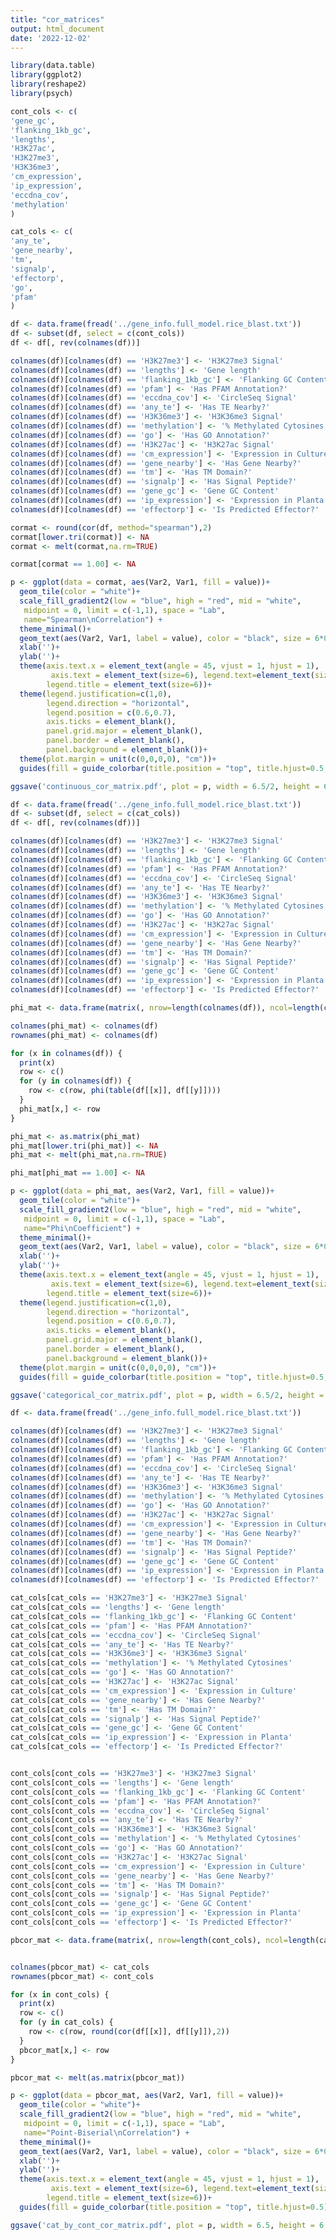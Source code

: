 ```yaml
---
title: "cor_matrices"
output: html_document
date: '2022-12-02'
---
```


```r
library(data.table)
library(ggplot2)
library(reshape2)
library(psych)
```


```r

cont_cols <- c(
'gene_gc',
'flanking_1kb_gc',
'lengths',
'H3K27ac',
'H3K27me3',
'H3K36me3',
'cm_expression',
'ip_expression',
'eccdna_cov',
'methylation'
)

cat_cols <- c(
'any_te',
'gene_nearby',
'tm',
'signalp',
'effectorp',
'go',
'pfam'
)

```


```r

df <- data.frame(fread('../gene_info.full_model.rice_blast.txt'))
df <- subset(df, select = c(cont_cols))
df <- df[, rev(colnames(df))]

colnames(df)[colnames(df) == 'H3K27me3'] <- 'H3K27me3 Signal'
colnames(df)[colnames(df) == 'lengths'] <- 'Gene length'
colnames(df)[colnames(df) == 'flanking_1kb_gc'] <- 'Flanking GC Content'
colnames(df)[colnames(df) == 'pfam'] <- 'Has PFAM Annotation?'
colnames(df)[colnames(df) == 'eccdna_cov'] <- 'CircleSeq Signal'
colnames(df)[colnames(df) == 'any_te'] <- 'Has TE Nearby?'
colnames(df)[colnames(df) == 'H3K36me3'] <- 'H3K36me3 Signal'
colnames(df)[colnames(df) == 'methylation'] <- '% Methylated Cytosines'
colnames(df)[colnames(df) == 'go'] <- 'Has GO Annotation?'
colnames(df)[colnames(df) == 'H3K27ac'] <- 'H3K27ac Signal'
colnames(df)[colnames(df) == 'cm_expression'] <- 'Expression in Culture'
colnames(df)[colnames(df) == 'gene_nearby'] <- 'Has Gene Nearby?'
colnames(df)[colnames(df) == 'tm'] <- 'Has TM Domain?'
colnames(df)[colnames(df) == 'signalp'] <- 'Has Signal Peptide?'
colnames(df)[colnames(df) == 'gene_gc'] <- 'Gene GC Content'
colnames(df)[colnames(df) == 'ip_expression'] <- 'Expression in Planta'
colnames(df)[colnames(df) == 'effectorp'] <- 'Is Predicted Effector?'

```

```r

cormat <- round(cor(df, method="spearman"),2)
cormat[lower.tri(cormat)] <- NA
cormat <- melt(cormat,na.rm=TRUE)

cormat[cormat == 1.00] <- NA

```

```r
p <- ggplot(data = cormat, aes(Var2, Var1, fill = value))+
  geom_tile(color = "white")+
  scale_fill_gradient2(low = "blue", high = "red", mid = "white",
   midpoint = 0, limit = c(-1,1), space = "Lab",
   name="Spearman\nCorrelation") +
  theme_minimal()+
  geom_text(aes(Var2, Var1, label = value), color = "black", size = 6*0.36)+
  xlab('')+
  ylab('')+
  theme(axis.text.x = element_text(angle = 45, vjust = 1, hjust = 1),
         axis.text = element_text(size=6), legend.text=element_text(size=6),
        legend.title = element_text(size=6))+
  theme(legend.justification=c(1,0),
        legend.direction = "horizontal",
        legend.position = c(0.6,0.7),
        axis.ticks = element_blank(),
        panel.grid.major = element_blank(),
        panel.border = element_blank(),
        panel.background = element_blank())+
  theme(plot.margin = unit(c(0,0,0,0), "cm"))+
  guides(fill = guide_colorbar(title.position = "top", title.hjust=0.5, barwidth=4))

ggsave('continuous_cor_matrix.pdf', plot = p, width = 6.5/2, height = 6.5/2)


```


```r
df <- data.frame(fread('../gene_info.full_model.rice_blast.txt'))
df <- subset(df, select = c(cat_cols))
df <- df[, rev(colnames(df))]

colnames(df)[colnames(df) == 'H3K27me3'] <- 'H3K27me3 Signal'
colnames(df)[colnames(df) == 'lengths'] <- 'Gene length'
colnames(df)[colnames(df) == 'flanking_1kb_gc'] <- 'Flanking GC Content'
colnames(df)[colnames(df) == 'pfam'] <- 'Has PFAM Annotation?'
colnames(df)[colnames(df) == 'eccdna_cov'] <- 'CircleSeq Signal'
colnames(df)[colnames(df) == 'any_te'] <- 'Has TE Nearby?'
colnames(df)[colnames(df) == 'H3K36me3'] <- 'H3K36me3 Signal'
colnames(df)[colnames(df) == 'methylation'] <- '% Methylated Cytosines'
colnames(df)[colnames(df) == 'go'] <- 'Has GO Annotation?'
colnames(df)[colnames(df) == 'H3K27ac'] <- 'H3K27ac Signal'
colnames(df)[colnames(df) == 'cm_expression'] <- 'Expression in Culture'
colnames(df)[colnames(df) == 'gene_nearby'] <- 'Has Gene Nearby?'
colnames(df)[colnames(df) == 'tm'] <- 'Has TM Domain?'
colnames(df)[colnames(df) == 'signalp'] <- 'Has Signal Peptide?'
colnames(df)[colnames(df) == 'gene_gc'] <- 'Gene GC Content'
colnames(df)[colnames(df) == 'ip_expression'] <- 'Expression in Planta'
colnames(df)[colnames(df) == 'effectorp'] <- 'Is Predicted Effector?'


```


```r

phi_mat <- data.frame(matrix(, nrow=length(colnames(df)), ncol=length(colnames(df))))

colnames(phi_mat) <- colnames(df)
rownames(phi_mat) <- colnames(df)

for (x in colnames(df)) {
  print(x)
  row <- c()
  for (y in colnames(df)) {
    row <- c(row, phi(table(df[[x]], df[[y]])))
  }
  phi_mat[x,] <- row
}

```
```r
phi_mat <- as.matrix(phi_mat)
phi_mat[lower.tri(phi_mat)] <- NA
phi_mat <- melt(phi_mat,na.rm=TRUE)

phi_mat[phi_mat == 1.00] <- NA


```


```r
p <- ggplot(data = phi_mat, aes(Var2, Var1, fill = value))+
  geom_tile(color = "white")+
  scale_fill_gradient2(low = "blue", high = "red", mid = "white",
   midpoint = 0, limit = c(-1,1), space = "Lab",
   name="Phi\nCoefficient") +
  theme_minimal()+
  geom_text(aes(Var2, Var1, label = value), color = "black", size = 6*0.36)+
  xlab('')+
  ylab('')+
  theme(axis.text.x = element_text(angle = 45, vjust = 1, hjust = 1),
         axis.text = element_text(size=6), legend.text=element_text(size=6),
        legend.title = element_text(size=6))+
  theme(legend.justification=c(1,0),
        legend.direction = "horizontal",
        legend.position = c(0.6,0.7),
        axis.ticks = element_blank(),
        panel.grid.major = element_blank(),
        panel.border = element_blank(),
        panel.background = element_blank())+
  theme(plot.margin = unit(c(0,0,0,0), "cm"))+
  guides(fill = guide_colorbar(title.position = "top", title.hjust=0.5, barwidth=4))

ggsave('categorical_cor_matrix.pdf', plot = p, width = 6.5/2, height = 6.5/2)
```

```r

df <- data.frame(fread('../gene_info.full_model.rice_blast.txt'))

colnames(df)[colnames(df) == 'H3K27me3'] <- 'H3K27me3 Signal'
colnames(df)[colnames(df) == 'lengths'] <- 'Gene length'
colnames(df)[colnames(df) == 'flanking_1kb_gc'] <- 'Flanking GC Content'
colnames(df)[colnames(df) == 'pfam'] <- 'Has PFAM Annotation?'
colnames(df)[colnames(df) == 'eccdna_cov'] <- 'CircleSeq Signal'
colnames(df)[colnames(df) == 'any_te'] <- 'Has TE Nearby?'
colnames(df)[colnames(df) == 'H3K36me3'] <- 'H3K36me3 Signal'
colnames(df)[colnames(df) == 'methylation'] <- '% Methylated Cytosines'
colnames(df)[colnames(df) == 'go'] <- 'Has GO Annotation?'
colnames(df)[colnames(df) == 'H3K27ac'] <- 'H3K27ac Signal'
colnames(df)[colnames(df) == 'cm_expression'] <- 'Expression in Culture'
colnames(df)[colnames(df) == 'gene_nearby'] <- 'Has Gene Nearby?'
colnames(df)[colnames(df) == 'tm'] <- 'Has TM Domain?'
colnames(df)[colnames(df) == 'signalp'] <- 'Has Signal Peptide?'
colnames(df)[colnames(df) == 'gene_gc'] <- 'Gene GC Content'
colnames(df)[colnames(df) == 'ip_expression'] <- 'Expression in Planta'
colnames(df)[colnames(df) == 'effectorp'] <- 'Is Predicted Effector?'

```

```r
cat_cols[cat_cols == 'H3K27me3'] <- 'H3K27me3 Signal'
cat_cols[cat_cols == 'lengths'] <- 'Gene length'
cat_cols[cat_cols == 'flanking_1kb_gc'] <- 'Flanking GC Content'
cat_cols[cat_cols == 'pfam'] <- 'Has PFAM Annotation?'
cat_cols[cat_cols == 'eccdna_cov'] <- 'CircleSeq Signal'
cat_cols[cat_cols == 'any_te'] <- 'Has TE Nearby?'
cat_cols[cat_cols == 'H3K36me3'] <- 'H3K36me3 Signal'
cat_cols[cat_cols == 'methylation'] <- '% Methylated Cytosines'
cat_cols[cat_cols == 'go'] <- 'Has GO Annotation?'
cat_cols[cat_cols == 'H3K27ac'] <- 'H3K27ac Signal'
cat_cols[cat_cols == 'cm_expression'] <- 'Expression in Culture'
cat_cols[cat_cols == 'gene_nearby'] <- 'Has Gene Nearby?'
cat_cols[cat_cols == 'tm'] <- 'Has TM Domain?'
cat_cols[cat_cols == 'signalp'] <- 'Has Signal Peptide?'
cat_cols[cat_cols == 'gene_gc'] <- 'Gene GC Content'
cat_cols[cat_cols == 'ip_expression'] <- 'Expression in Planta'
cat_cols[cat_cols == 'effectorp'] <- 'Is Predicted Effector?'


cont_cols[cont_cols == 'H3K27me3'] <- 'H3K27me3 Signal'
cont_cols[cont_cols == 'lengths'] <- 'Gene length'
cont_cols[cont_cols == 'flanking_1kb_gc'] <- 'Flanking GC Content'
cont_cols[cont_cols == 'pfam'] <- 'Has PFAM Annotation?'
cont_cols[cont_cols == 'eccdna_cov'] <- 'CircleSeq Signal'
cont_cols[cont_cols == 'any_te'] <- 'Has TE Nearby?'
cont_cols[cont_cols == 'H3K36me3'] <- 'H3K36me3 Signal'
cont_cols[cont_cols == 'methylation'] <- '% Methylated Cytosines'
cont_cols[cont_cols == 'go'] <- 'Has GO Annotation?'
cont_cols[cont_cols == 'H3K27ac'] <- 'H3K27ac Signal'
cont_cols[cont_cols == 'cm_expression'] <- 'Expression in Culture'
cont_cols[cont_cols == 'gene_nearby'] <- 'Has Gene Nearby?'
cont_cols[cont_cols == 'tm'] <- 'Has TM Domain?'
cont_cols[cont_cols == 'signalp'] <- 'Has Signal Peptide?'
cont_cols[cont_cols == 'gene_gc'] <- 'Gene GC Content'
cont_cols[cont_cols == 'ip_expression'] <- 'Expression in Planta'
cont_cols[cont_cols == 'effectorp'] <- 'Is Predicted Effector?'
```


```r
pbcor_mat <- data.frame(matrix(, nrow=length(cont_cols), ncol=length(cat_cols)))


colnames(pbcor_mat) <- cat_cols
rownames(pbcor_mat) <- cont_cols

for (x in cont_cols) {
  print(x)
  row <- c()
  for (y in cat_cols) {
    row <- c(row, round(cor(df[[x]], df[[y]]),2))
  }
  pbcor_mat[x,] <- row
}

pbcor_mat <- melt(as.matrix(pbcor_mat))

```

```r

p <- ggplot(data = pbcor_mat, aes(Var2, Var1, fill = value))+
  geom_tile(color = "white")+
  scale_fill_gradient2(low = "blue", high = "red", mid = "white",
   midpoint = 0, limit = c(-1,1), space = "Lab",
   name="Point-Biserial\nCorrelation") +
  theme_minimal()+
  geom_text(aes(Var2, Var1, label = value), color = "black", size = 6*0.36)+
  xlab('')+
  ylab('')+
  theme(axis.text.x = element_text(angle = 45, vjust = 1, hjust = 1),
         axis.text = element_text(size=6), legend.text=element_text(size=6),
        legend.title = element_text(size=6))+
  guides(fill = guide_colorbar(title.position = "top", title.hjust=0.5))

ggsave('cat_by_cont_cor_matrix.pdf', plot = p, width = 6.5, height = 6.5/2)


```

